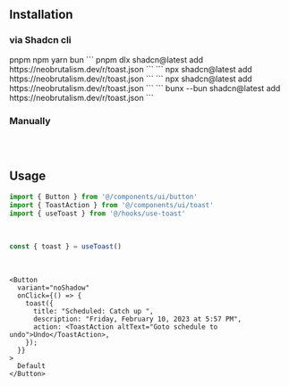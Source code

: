 ## Installation

### via Shadcn cli

<Tabs defaultValue="pnpm" className="w-full">
  <TabsList className="grid w-full grid-cols-4">
    <TabsTrigger value="pnpm">pnpm</TabsTrigger>
    <TabsTrigger value="npm">npm</TabsTrigger>
    <TabsTrigger value="yarn">yarn</TabsTrigger>
    <TabsTrigger value="bun">bun</TabsTrigger>
  </TabsList>
  <TabsContent value="pnpm">
  ```
  pnpm dlx shadcn@latest add https://neobrutalism.dev/r/toast.json
  ```
  </TabsContent>
  <TabsContent value="npm">
  ```
  npx shadcn@latest add https://neobrutalism.dev/r/toast.json
  ```
  </TabsContent>
  <TabsContent value="yarn">
  ```
  npx shadcn@latest add https://neobrutalism.dev/r/toast.json
  ```
  </TabsContent>
  <TabsContent value="bun">
  ```
  bunx --bun shadcn@latest add https://neobrutalism.dev/r/toast.json
  ```
  </TabsContent>
</Tabs>

<br />

### Manually

```tsx file=<rootDir>/src/components/ui/toast.tsx title="components/ui/toast.tsx"
```

<br />

## Usage

```ts
import { Button } from '@/components/ui/button'
import { ToastAction } from '@/components/ui/toast'
import { useToast } from '@/hooks/use-toast'
```

<br />

```ts
const { toast } = useToast()
```

<br />

```tsx
<Button
  variant="noShadow"
  onClick={() => {
    toast({
      title: "Scheduled: Catch up ",
      description: "Friday, February 10, 2023 at 5:57 PM",
      action: <ToastAction altText="Goto schedule to undo">Undo</ToastAction>,
    });
  }}
>
  Default
</Button>
```
